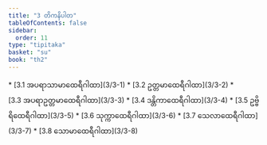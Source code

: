 ```yaml
---
title: "3 တိကနိပါတ"
tableOfContents: false
sidebar:
  order: 11
type: "tipitaka"
basket: "su"
book: "th2"
---
```



<DynamicBreadcrumb />



<TableOfContents book="th2" section="3">
* [3.1 အပရာသာမာထေရီဂါထာ](3/3-1)
* [3.2 ဥတ္တမာထေရီဂါထာ](3/3-2)
* [3.3 အပရာဥတ္တမာထေရီဂါထာ](3/3-3)
* [3.4 ဒန္တိကာထေရီဂါထာ](3/3-4)
* [3.5 ဥဗ္ဗိရိထေရီဂါထာ](3/3-5)
* [3.6 သုက္ကာထေရီဂါထာ](3/3-6)
* [3.7 သေလာထေရီဂါထာ](3/3-7)
* [3.8 သောမာထေရီဂါထာ](3/3-8)
</TableOfContents>